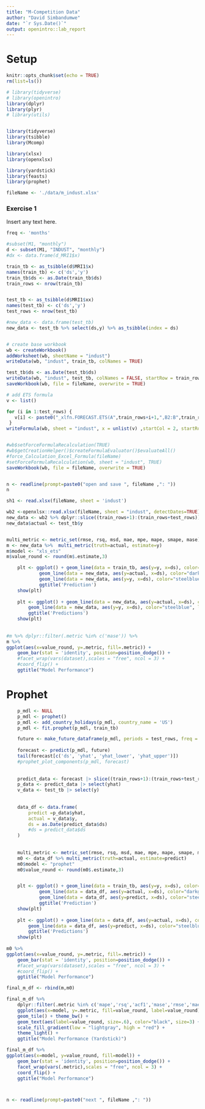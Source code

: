 ```yaml
---
title: "M-Competition Data"
author: "David Simbandumwe"
date: "`r Sys.Date()`"
output: openintro::lab_report
---
```



# Setup

```r
knitr::opts_chunk$set(echo = TRUE)
rm(list=ls())
```




```r
# library(tidyverse)
# library(openintro)
library(dplyr)
library(plyr)
# library(utils)


library(tidyverse)
library(tsibble)
library(Mcomp)

library(xlsx)
library(openxlsx)

library(yardstick)
library(feasts)
library(prophet)

```




```r

fileName <- './data/m_indust.xlsx'


```





### Exercise 1

Insert any text here.

```r


freq <- 'months'

#subset(M1, "monthly")
d <- subset(M1, "INDUST", "monthly")
#dx <- data.frame(d_MRI1$x)

train_tb <- as_tsibble(d$MRI1$x)
names(train_tb) <- c('ds','y')
train_tb$ds <- as.Date(train_tb$ds)
train_rows <- nrow(train_tb)


test_tb <- as_tsibble(d$MRI1$xx)
names(test_tb) <- c('ds','y')
test_rows <- nrow(test_tb)

#new_data <- data.frame(test_tb)
new_data <- test_tb %>% select(ds,y) %>% as_tsibble(index = ds)



```



```r

# create base workbook
wb <- createWorkbook()
addWorksheet(wb, sheetName = "indust")
writeData(wb, "indust", train_tb, colNames = TRUE)

test_tb$ds <- as.Date(test_tb$ds)
writeData(wb, "indust", test_tb, colNames = FALSE, startRow = train_rows+2)
saveWorkbook(wb, file = fileName, overwrite = TRUE)


```








```r

# add ETS formula
v <- list()

for (i in 1:test_rows) {
   v[i] <- paste0("_xlfn.FORECAST.ETS(A",train_rows+i+1,",B2:B",train_rows+1,",A2:A",train_rows+1,",1)")
 }
writeFormula(wb, sheet = "indust", x = unlist(v) ,startCol = 2, startRow = train_rows+2)


#wb$setForceFormulaRecalculation(TRUE)
#wb$getCreationHelper()$createFormulaEvaluator()$evaluateAll() 
#force_Calculation_Excel_Formula(fileName)
#setForceFormulaRecalculation(wb, sheet = "indust", TRUE)
saveWorkbook(wb, file = fileName, overwrite = TRUE)


n <- readline(prompt=paste0("open and save ", fileName ,": "))
n

```





```r

sh1 <- read.xlsx(fileName, sheet = 'indust')

```



```r


wb2 <-openxlsx::read.xlsx(fileName, sheet = "indust", detectDates=TRUE)
new_data <- wb2 %>% dplyr::slice((train_rows+1):(train_rows+test_rows))
new_data$actual <- test_tb$y


multi_metric <- metric_set(rmse, rsq, msd, mae, mpe, mape, smape, mase)
m <- new_data %>%  multi_metric(truth=actual, estimate=y)
m$model <- "xls_ets"
m$value_round <- round(m$.estimate,3)

```



```r

	plt <- ggplot() + geom_line(data = train_tb, aes(y=y, x=ds), color="darkgray") +
			geom_line(data = new_data, aes(y=actual, x=ds), color="darkgray") + 
			geom_line(data = new_data, aes(y=y, x=ds), color="steelblue", linetype="twodash") +
			ggtitle('Prediction')
	show(plt)
	
	plt <- ggplot() + geom_line(data = new_data, aes(y=actual, x=ds), color="darkgray") + 
		geom_line(data = new_data, aes(y=y, x=ds), color="steelblue", linetype="twodash") +
		ggtitle('Predictions')
	show(plt)
	
	
#m %>% dplyr::filter(.metric %in% c('mase')) %>%
m %>%
ggplot(aes(x=value_round, y=.metric, fill=.metric)) + 
	geom_bar(stat = 'identity', position=position_dodge()) +
	#facet_wrap(vars(dataset),scales = "free", ncol = 3) +
	#coord_flip() +
	ggtitle("Model Performance")

```





# Prophet

```r

	p_mdl <- NULL
	p_mdl <- prophet()
	p_mdl <- add_country_holidays(p_mdl, country_name = 'US')
	p_mdl <- fit.prophet(p_mdl, train_tb)

	future <- make_future_dataframe(p_mdl, periods = test_rows, freq = freq)
	
	forecast <- predict(p_mdl, future)
	tail(forecast[c('ds', 'yhat', 'yhat_lower', 'yhat_upper')])
	#prophet_plot_components(p_mdl, forecast)
	
	
	predict_data <- forecast |> slice((train_rows+1):(train_rows+test_rows)) 
	p_data <- predict_data |> select(yhat)
	v_data <- test_tb |> select(y)
	
	
	data_df <- data.frame(
		predict =p_data$yhat,
		actual = v_data$y,
		ds = as.Date(predict_data$ds)
		#ds = predict_data$ds
	)
	
	
	multi_metric <- metric_set(rmse, rsq, msd, mae, mpe, mape, smape, mase)
	m0 <- data_df %>% multi_metric(truth=actual, estimate=predict)
	m0$model <- "prophet"
	m0$value_round <- round(m0$.estimate,3)



```



```r

	plt <- ggplot() + geom_line(data = train_tb, aes(y=y, x=ds), color="darkgray") +
			geom_line(data = data_df, aes(y=actual, x=ds), color="darkgray") + 
			geom_line(data = data_df, aes(y=predict, x=ds), color="steelblue", linetype="twodash") +
			ggtitle('Prediction')
	show(plt)
	
	plt <- ggplot() + geom_line(data = data_df, aes(y=actual, x=ds), color="darkgray") + 
		geom_line(data = data_df, aes(y=predict, x=ds), color="steelblue", linetype="twodash") +
		ggtitle('Predictions')
	show(plt)
	
m0 %>%
ggplot(aes(x=value_round, y=.metric, fill=.metric)) + 
	geom_bar(stat = 'identity', position=position_dodge()) +
	#facet_wrap(vars(dataset),scales = "free", ncol = 3) +
	#coord_flip() +
	ggtitle("Model Performance")


```


```r


final_m_df <- rbind(m,m0)

final_m_df %>% 
	dplyr::filter(.metric %in% c('mape','rsq','acf1','mase','rmse','mae')) %>%
	ggplot(aes(x=model, y=.metric, fill=value_round, label=value_round)) + 
	geom_tile() + theme_bw() + 
	geom_text(aes(label=value_round, size=.6), color="black", size=3) +
	scale_fill_gradient(low = "lightgray", high = "red") + 
	theme_light() +
	ggtitle("Model Performance (Yardstick)")	

final_m_df %>% 
ggplot(aes(x=model, y=value_round, fill=model)) + 
	geom_bar(stat = 'identity', position=position_dodge()) +
	facet_wrap(vars(.metric),scales = "free", ncol = 3) +
	coord_flip() +
	ggtitle("Model Performance")




```



```r

n <- readline(prompt=paste0("next ", fileName ,": "))

```

